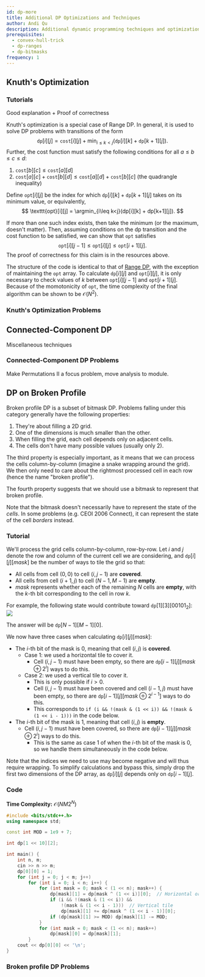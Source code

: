 ```yaml
---
id: dp-more
title: Additional DP Optimizations and Techniques
author: Andi Qu
description: Additional dynamic programming techniques and optimizations like Knuth's optimization.
prerequisites:
  - convex-hull-trick
  - dp-ranges
  - dp-bitmasks
frequency: 1
---
```


## Knuth's Optimization

### Tutorials

<Resources>
	<Resource
		source="Jeffrey Xiao"
		title="Knuth's Optimization"
		url="https://jeffreyxiao.me/blog/knuths-optimization"
	 />
	<Resource source="GCP" title="15.4.3 - Knuth's Optimization"/>
	<Resource
		source="GFG"
		title="Knuth's Optimization in Dynamic Programming"
		url="https://www.geeksforgeeks.org/knuths-optimization-in-dynamic-programming/"
	>
		Good explanation + Proof of correctness
	</Resource>
</Resources>

Knuth's optimization is a special case of Range DP. In general, it is used to solve DP problems with transitions of the form
$$
\texttt{dp}[i][j] = \texttt{cost}[i][j] + \min_{i\leq k<j}(\texttt{dp}[i][k] + \texttt{dp}[k+1][j]).
$$
Further, the cost function must satisfy the following conditions for all $a\leq b\leq c \leq d$:
1. $\texttt{cost}[b][c] \leq \texttt{cost}[a][d]$
2. $\texttt{cost}[a][c] + \texttt{cost}[b][d] \leq \texttt{cost}[a][d] + \texttt{cost}[b][c]$ (the quadrangle inequality)

Define $\texttt{opt}[i][j]$ be the index for which $\texttt{dp}[i][k] + \texttt{dp}[k+1][j]$ takes on its minimum value, or equivalently,
$$
\texttt{opt}[i][j] = \argmin_{i\leq k<j}(dp[i][k] + dp[k+1][j]).
$$

If more than one such index exists, then take the minimum (or the maximum, doesn't matter). Then, assuming conditions on the dp transition and the cost function to be satisfied, we can show that $\texttt{opt}$ satisfies 
$$
\texttt{opt}[i][j-1] \leq \texttt{opt}[i][j] \leq \texttt{opt}[i+1][j].
$$ 
The proof of correctness for this claim is in the resources above.

The structure of the code is identical to that of [Range DP](https://usaco.guide/gold/dp-ranges), with the exception of maintaining the $\texttt{opt}$ array. To calculate $\texttt{dp}[i][j]$ and $\texttt{opt}[i][j]$, it is only necessary to check values of $k$ between $\texttt{opt}[i][j-1]$ and $\texttt{opt}[i+1][j]$. Because of the momotonicity of $\texttt{opt}$, the time complexity of the final algorithm can be shown to be $\mathcal{O}(N^2)$.

### Knuth's Optimization Problems

<Problems problems="knuth_optimization" />


## Connected-Component DP

<Resources>
	<Resource source="CF" title="zscoder - Nontrivial DP Techniques" url="47764">
		Miscellaneous techniques
	</Resource>
</Resources>

<!-- <Optional title="Application">

Queue with 2 stacks is used to remove a factor of $\mathcal{O}(\log N)$ in [USACO Plat - Mowing Mischief](http://www.usaco.org/index.php?page=viewproblem2&cpid=926).

</Optional> -->

### Connected-Component DP Problems

<IncompleteSection>

Make Permutations II a focus problem, move analysis to module. 

</IncompleteSection>

<Problems problems="connected_component" />

## DP on Broken Profile

<!-- <Resources>
	<Resource
		source="cp-algo"
		title="DP on Broken Profile"
		url="dynamic_programming/profile-dynamics.html"
	/>
</Resources> -->

Broken profile DP is a subset of bitmask DP. Problems falling under this
category generally have the following properties:

1. They're about filling a 2D grid.
2. One of the dimensions is much smaller than the other.
3. When filling the grid, each cell depends only on adjacent cells.
4. The cells don't have many possible values (usually only 2).

The third property is especially important, as it means that we can process the
cells column-by-column (imagine a snake wrapping around the grid). We then only
need to care about the rightmost processed cell in each row (hence the name
"broken profile").

The fourth property suggests that we should use a bitmask to represent that
broken profile.

<Warning>

Note that the bitmask doesn't necessarily have to represent the state of the
_cells_. In some problems (e.g. CEOI 2006 Connect), it can represent the state
of the cell _borders_ instead.

</Warning>

<FocusProblem problem="brokenFocus" />

### Tutorial

We'll process the grid cells column-by-column, row-by-row. Let $i$ and $j$
denote the row and column of the current cell we are considering,
and $\texttt{dp}[i][j][mask]$ be the number of ways to tile the grid so that:

- All cells from cell $(0, 0)$ to cell $(i, j - 1)$ are **covered**.
- All cells from cell $(i + 1, j)$ to cell $(N - 1, M - 1)$ are **empty**.
- $mask$ represents whether each of the remaining $N$ cells are **empty**, with
  the $k$-th bit corresponding to the cell in row $k$.

For example, the following state would contribute toward
$\texttt{dp}[1][3][00101_2]$: ![](broken-profile-state-example.png)

The answer will be $\texttt{dp}[N - 1][M - 1][0]$.

We now have three cases when calculating $\texttt{dp}[i][j][mask]$:

- The $i$-th bit of the mask is 0, meaning that cell $(i, j)$ is **covered**.
  - Case 1: we used a horizontal tile to cover it.
    - Cell $(i, j - 1)$ must have been empty, so there are
      $\texttt{dp}[i - 1][j][mask \oplus 2^i]$ ways to do this.
  - Case 2: we used a vertical tile to cover it.
    - This is only possible if $i > 0$.
    - Cell $(i,j-1)$ must have been covered and cell $(i-1,j)$ must have been
	  empty, so there are $\texttt{dp}[i - 1][j][mask \oplus 2^{i - 1}]$ ways
      to do this.
    - This corresponds to
      `if (i && !(mask & (1 << i)) && !(mask & (1 << i - 1)))` in the code
      below.
- The $i$-th bit of the mask is 1, meaning that cell $(i, j)$ is **empty**.
  - Cell $(i, j - 1)$ must have been covered, so there are
    $\texttt{dp}[i - 1][j][mask \oplus 2^i]$ ways to do this.
    - This is the same as case 1 of when the $i$-th bit of the mask is 0, so we
      handle them simultaneously in the code below.

Note that the indices we need to use may become negative and will thus require
wrapping. To simplify calculations and bypass this, simply drop the first two
dimensions of the DP array, as $\texttt{dp}[i][j]$ depends only on
$\texttt{dp}[i - 1][j]$.

### Code

**Time Complexity:** $\mathcal O(NM 2^N)$

<LanguageSection>

<CPPSection>

```cpp
#include <bits/stdc++.h>
using namespace std;

const int MOD = 1e9 + 7;

int dp[1 << 10][2];

int main() {
	int n, m;
	cin >> n >> m;
	dp[0][0] = 1;
	for (int j = 0; j < m; j++)
		for (int i = 0; i < n; i++) {
			for (int mask = 0; mask < (1 << n); mask++) {
				dp[mask][1] = dp[mask ^ (1 << i)][0];  // Horizontal or no tile
				if (i && !(mask & (1 << i)) &&
				    !(mask & (1 << i - 1)))  // Vertical tile
					dp[mask][1] += dp[mask ^ (1 << i - 1)][0];
				if (dp[mask][1] >= MOD) dp[mask][1] -= MOD;
			}
			for (int mask = 0; mask < (1 << n); mask++)
				dp[mask][0] = dp[mask][1];
		}
	cout << dp[0][0] << '\n';
}
```

</CPPSection>

</LanguageSection>

### Broken profile DP Problems

<Problems problems="broken" />
